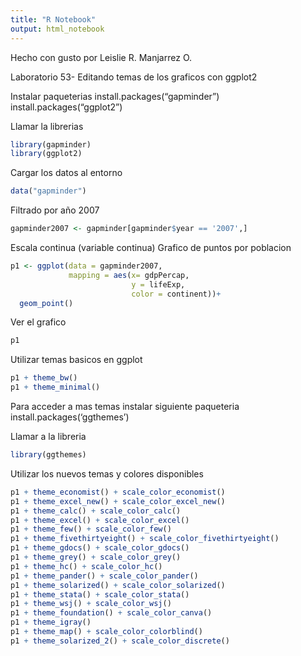 ```yaml
---
title: "R Notebook"
output: html_notebook
---
```


Hecho con gusto por Leislie R. Manjarrez O.

Laboratorio 53- Editando temas de los graficos con ggplot2

Instalar paqueterias
install.packages("gapminder")
install.packages("ggplot2")

Llamar la librerias
```r
library(gapminder)
library(ggplot2)
```

Cargar los datos al entorno
```r
data("gapminder")
```

Filtrado por año 2007
```r
gapminder2007 <- gapminder[gapminder$year == '2007',]
```

Escala continua (variable continua)
Grafico de puntos por poblacion
```r
p1 <- ggplot(data = gapminder2007,
             mapping = aes(x= gdpPercap,
                           y = lifeExp,
                           color = continent))+
  geom_point()
```

Ver el grafico
```r
p1
```

Utilizar temas basicos en ggplot
```r
p1 + theme_bw()
p1 + theme_minimal()
```

Para acceder a mas temas instalar siguiente paqueteria
install.packages('ggthemes')

Llamar a la libreria
```r
library(ggthemes)
```

Utilizar los nuevos temas y colores disponibles
```r
p1 + theme_economist() + scale_color_economist()
p1 + theme_excel_new() + scale_color_excel_new()
p1 + theme_calc() + scale_color_calc()
p1 + theme_excel() + scale_color_excel()
p1 + theme_few() + scale_color_few()
p1 + theme_fivethirtyeight() + scale_color_fivethirtyeight()
p1 + theme_gdocs() + scale_color_gdocs()
p1 + theme_grey() + scale_color_grey()
p1 + theme_hc() + scale_color_hc()
p1 + theme_pander() + scale_color_pander()
p1 + theme_solarized() + scale_color_solarized()
p1 + theme_stata() + scale_color_stata()
p1 + theme_wsj() + scale_color_wsj()
p1 + theme_foundation() + scale_color_canva()
p1 + theme_igray() 
p1 + theme_map() + scale_color_colorblind()
p1 + theme_solarized_2() + scale_color_discrete()
```
